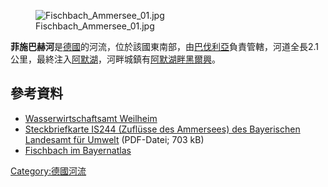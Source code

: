 {{No footnotes|time=2020-12-06T02:47:08+00:00}}
{{Coord|48.0023|N|11.1668|E|display=title}}
[[Image:Fischbach_Ammersee_01.jpg|right]]

'''菲施巴赫河'''是[[德國|德國]]的河流，位於該國東南部，由[[巴伐利亞|巴伐利亞]]負責管轄，河道全長2.1公里，最終注入[[阿默湖|阿默湖]]，河畔城鎮有[[阿默湖畔黑爾興|阿默湖畔黑爾興]]。

==參考資料==
* [http://www.wwa-wm.bayern.de// Wasserwirtschaftsamt Weilheim] {{Wayback|url=http://www.wwa-wm.bayern.de// |date=20201116060020 }}
* [http://www.bis.bayern.de/bis/PDF/fw_55891/fwk_map_IS244.pdf Steckbriefkarte IS244 (Zuflüsse des Ammersees) des Bayerischen Landesamt für Umwelt] {{Wayback|url=http://www.bis.bayern.de/bis/PDF/fw_55891/fwk_map_IS244.pdf |date=20160304070947 }} (PDF-Datei; 703 kB)
* [http://geoportal.bayern.de/bayernatlas/?X=5319526.52&Y=4438009.60&zoom=10&lang=de&topic=ba&bgLayer=tk&catalogNodes=122 Fischbach im Bayernatlas] {{Wayback|url=http://geoportal.bayern.de/bayernatlas/?X=5319526.52&Y=4438009.60&zoom=10&lang=de&topic=ba&bgLayer=tk&catalogNodes=122 |date=20160705142559 }}

{{Germany-geo-stub}}
[[Category:德國河流|Category:德國河流]]